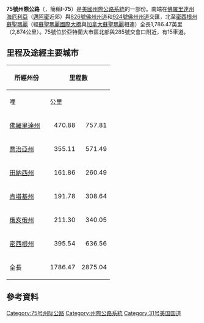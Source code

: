 {{NoteTA
|1 = zh-cn:縣;zh-tw:郡;zh-hk:縣
}}

{{Infobox US Road
|Name = 75號州際公路<br />Interstate 75
|Shield = I-75.svg
|Map = Interstate 75 map.png
|Formed = 
|Direction A = 南
|Direction B = 北
|System = 州际公路系统
|From = [[File:Florida_826.svg|20px]][[File:Toll_Florida_924.svg|20px]][[826號佛州州道|FL 826]]／[[924號佛州州道|FL 924]]（[[佛羅里達州|佛州]][[海厄利亞_(佛羅里達州)|海厄利亞]]，[[邁阿密|邁阿密]]近郊）
|To = [[蘇聖瑪麗國際大橋|蘇聖瑪麗國際大橋]]（密西根州[[蘇聖瑪麗_(密西根州)|蘇聖瑪麗]]）
|Junction = [[File:Toll_Florida_821.svg|20px]][[佛州收費公路|佛州收費公路]]（佛州[[米拉馬爾_(佛羅里達州)|米拉馬爾]]）<br />[[File:I-4_(FL).svg|20px]][[I-4|I-4]]（佛州[[坦帕|坦帕]]）<br />[[File:I-10.svg|20px]][[File:Florida_8.svg|20px]][[I-10|I-10]]／[[8號佛州州道|FL 8]]（佛州[[湖市_(佛羅里達州)|湖市]]）<br />[[File:I-16.svg|20px]][[16號州際公路|I-16]]（[[喬治亞州|喬治亞州]][[梅肯_(喬治亞州)|梅肯]]）<br />[[File:I-85.svg|20px]][[I-85|I-85]]（[[亞特蘭大|亞特蘭大]]市區共構）<br />[[File:I-24.svg|20px]][[24號州際公路|I-24]]（[[田納西州|田納西州]][[查塔努加_(田納西州)|查塔努加]]）<br />[[File:I-40.svg|20px]][[I-40|I-40]]（田納西州[[勞登縣_(田納西州)|勞登縣]]至[[諾克斯維爾|諾克斯維爾]]共構）<br />[[File:I-64.svg|20px]][[64號州際公路|I-64]]（[[肯塔基州|肯塔基州]][[勒星頓_(肯塔基州)|勒星頓]]市區共構）<br />[[File:I-71.svg|20px]][[71號州際公路|I-71]]（肯塔基州[[華頓_(肯塔基州)|華頓]]至[[辛辛那堤|辛辛那堤]]共構）<br />[[File:I-74.svg|20px]][[I-74|I-74]]（辛辛那堤）<br />[[File:I-70.svg|20px]][[I-70|I-70]]（[[俄亥俄州|俄亥俄州]][[代頓_(俄亥俄州)|代頓]]）<br />[[File:I-80.svg|20px]][[File:I-90.svg|20px]][[File:OhioTurnpike.svg|20px]][[I-80|I-80]]／[[I-90|I-90]]／[[俄州收費公路|俄州收費公路]]（俄州[[托萊多_(俄亥俄州)|托萊多]]）<br />[[File:I-96.svg|20px]][[I-96|I-96]]（[[底特律|底特律]]）<br />[[File:I-94.svg|20px]][[I-94|I-94]]（底特律）<br />[[File:I-69.svg|20px]][[I-69|I-69]]（[[密西根州|密西根州]][[弗林特_(密西根州)|弗林特]]）
|Mile = 1786.47
|Km = 2,874
|LengthRef = <ref name="fhwa">{{cite web|url=http://www.fhwa.dot.gov/reports/routefinder/table1.cfm|title=Route Log and Finder List - Interstate System: Table 1|publisher=[[美國聯邦公路管理局|美國聯邦公路管理局]]|accessdate=2007-10-02|archive-date=2007-07-02|archive-url=https://web.archive.org/web/20070702224157/http://www.fhwa.dot.gov/reports/routefinder/table1.cfm|dead-url=no}}</ref>
}}

'''75號州際公路'''（'''{{lang|en|Interstate 75}}'''，簡稱'''I-75'''）是[[美國|美國]][[州際公路系統|州際公路系統]]的一部份。南端在[[佛羅里達州|佛羅里達州]][[海厄利亞_(佛羅里達州)|海厄利亞]]（[[邁阿密|邁阿密]]近郊）與[[826號佛州州道|826號佛州州道]]和[[924號佛州州道|924號佛州州道]]交匯，北至[[密西根州|密西根州]][[蘇聖瑪麗_(密西根州)|蘇聖瑪麗]]（經[[蘇聖瑪麗國際大橋|蘇聖瑪麗國際大橋]]與[[加拿大|加拿大]][[蘇聖瑪麗_(安大略省)|蘇聖瑪麗]]相連）全長1,786.47英里（2,874公里）。75號位於亞特蘭大市區北部與285號交會口附近，有15車道。

==里程及途經主要城市==
{|class="wikitable"
!rowspan=2 style="width:90px"| 所經州份
!colspan=2| 里程數
!rowspan=2| 所經主要都市<br><small>粗體化的城鎮為使用在交通標誌上的正式指定定點城市</small>
|-
! 哩
! 公里
|-
| [[佛羅里達州|佛羅里達州]]
|align="right"| 470.88
|align="right"| 757.81
| '''[[邁阿密|邁阿密]]'''、'''[[拿坡里_(佛羅里達州)|拿坡里]]'''、[[薩拉索塔_(佛羅里達州)|薩拉索塔]]、'''[[坦帕_(佛羅里達州)|坦帕]]'''、[[歐卡拉_(佛羅里達州)|歐卡拉]]、[[蓋恩斯維爾_(佛羅里達州)|蓋恩斯維爾]]、'''[[湖市_(佛羅里達州)|湖市]]'''
|-
| [[喬治亞州|喬治亞州]]
|align="right"| 355.11
|align="right"| 571.49
| '''[[瓦多斯塔_(喬治亞州)|瓦多斯塔]]'''、'''[[梅肯_(喬治亞州)|梅肯]]'''、'''[[亞特蘭大|亞特蘭大]]'''、'''[[瑪麗耶塔_(喬治亞州)|瑪麗耶塔]]'''
|-
| [[田納西州|田納西州]]
|align="right"| 161.86
|align="right"| 260.49
| '''[[查塔努加_(田納西州)|查塔努加]]'''、[[克里夫蘭_(田納西州)|克里夫蘭]]、'''[[諾克斯維爾|諾克斯維爾]]'''
|-
| [[肯塔基州|肯塔基州]]
|align="right"| 191.78
|align="right"| 308.64
| '''[[勒星頓_(肯塔基州)|勒星頓]]'''
|-
| [[俄亥俄州|俄亥俄州]]
|align="right"| 211.30
|align="right"| 340.05
| '''[[辛辛那堤|辛辛那堤]]'''、'''[[代頓_(俄亥俄州)|代頓]]'''、'''[[托萊多_(俄亥俄州)|托萊多]]'''
|-
| [[密西根州|密西根州]]
|align="right"| 395.54
|align="right"| 636.56
| '''[[底特律|底特律]]'''、'''[[弗林特_(密西根州)|弗林特]]'''、'''[[薩吉諾_(密西根州)|薩吉諾]]'''、'''[[麥基諾大橋|麥基諾大橋]]'''（北向標誌）、'''[[聖伊尼亞斯_(密西根州)|聖伊尼亞斯]]'''（南向標誌）、'''[[蘇聖瑪麗_(密西根州)|蘇聖瑪麗]]'''
|-
! 全長
! 1786.47
! 2875.04
! 
|}

== 參考資料 ==
{{Reflist}}
{{75号州际公路及其辅助线}}
{{州際公路系統}}
[[Category:75号州际公路|Category:75号州际公路]]
[[Category:州際公路系統|Category:州際公路系統]]
[[Category:31号美国国道|Category:31号美国国道]]